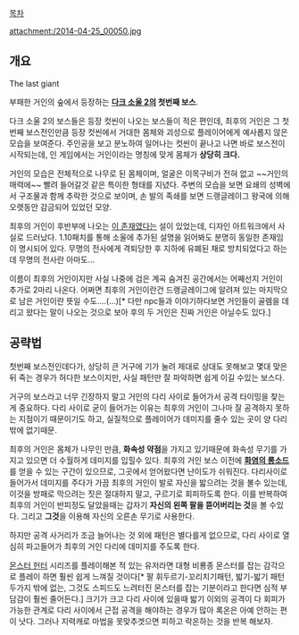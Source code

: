 [[목차]]

attachment:/2014-04-25_00050.jpg
== 개요 ==

The last giant

부패한 거인의 숲에서 등장하는 '''[[다크 소울 2]]의 첫번째 보스'''.

다크 소울 2의 보스들은 등장 컷씬이 나오는 보스들이 적은 편인데, 최후의 거인은 그 첫번째 보스전인만큼 등장 컷씬에서 거대한 몸체와 괴성으로 플레이어에게 예사롭지 않은 모습을 보여준다. 주인공을 보고 분노하여 일어나는 컷씬이 끝나고 나면 바로 보스전이 시작되는데, 인 게임에서는 거인이라는 명칭에 맞게 몸체가 '''상당히 크다.''' 

거인의 모습은 전체적으로 나무로 된 몸체이며, 얼굴은 이목구비가 전혀 없고 ~~거인의 매력에~~ 빨려 들어갈것 같은 특이한 형태를 지녔다. 주변의 모습을 보면 요쇄의 성벽에서 구조물과 함께 추락한 것으로 보이며, 손 발의 족쇄를 보면 드랭글레이그 왕국에 의해 오랫동안 감금되어 있었던 모양.

최후의 거인이 후반부에 나오는 [[거인의 왕|이 존재]]였다는 설이 있었는데, 디자인 아트워크에서 사실로 드러났다. 1.10패치를 통해 소울에 추가된 설명을 읽어봐도 분명히 동일한 존재임이 명시되어 있다. 무명의 전사에게 격퇴당한 후 지하에 유폐된 채로 방치되었다고 하는데 무명의 전사란 아마도...

이름이 최후의 거인이지만 사실 나중에 검은 계곡 숨겨진 공간에서는 어째선지 거인이 추가로 2마리 나온다. 어쩌면 최후의 거인이란건 드랭글레이그에 알려져 있는 마지막으로 남은 거인이란 뜻일 수도....(...)[* 다만 npc들과 이야기하다보면 거인들이 골렘을 데리고 왔다는 말이 나오는 것으로 보아 후의 두 거인은 진짜 거인은 아닐수도 있다.]
== 공략법 ==
첫번째 보스전인데다가, 상당히 큰 거구에 기가 눌려 제대로 상대도 못해보고 몇대 맞은 뒤 죽는 경우가 허다한 보스이지만,
사실 패턴만 잘 파악하면 쉽게 이길 수있는 보스다.
 
거구의 보스라고 너무 긴장하지 말고 거인의 다리 사이로 들어가서 공격 타이밍을 찾는게 중요하다.
다리 사이로 굳이 들어가는 이유는 최후의 거인이 그나마 잘 공격하지 못하는 지점이기 때문이기도 하고, 실질적으로 플레이어가 데미지를 줄수 있는 곳이 양 다리밖에 없기때문.

최후의 거인은 몸체가 나무인 만큼, '''화속성 약점'''을 가지고 있기때문에 화속성 무기를 가지고 있으면 더 수월하게 데미지를 입힐수 있다. 최후의 거인 보스 이전에 '''[[화염의 롱소드]]'''를 얻을 수 있는 구간이 있으므로, 그곳에서 얻어왔다면 난이도가 쉬워진다. 다리사이로 들어가서 데미지를 주다가 가끔 최후의 거인이 발로 자신을 밟으려는 것을 볼수 있는데, 이것을 방패로 막으려는 짓은 절대하지 말고, 구르기로 회피하도록 한다. 이를 반복하여 최후의 거인이 반피정도 달았을때는 갑자기 '''자신의 왼쪽 팔을 뜯어버리는 것'''을 볼 수있다. 그리고 '''그것'''을 이용해 자신의 오른손 무기로 사용한다.

하지만 공격 사거리가 조금 늘어나는 것 외에 패턴은 별다를게 없으므로, 다리 사이로 열심히 파고들어가 최후의 거인 다리에 데미지를 주도록 한다.    

[[몬스터 헌터]] 시리즈를 플레이해본 적 있는 유저라면 대형 비룡종 몬스터를 잡는 감각으로 플레이 하면 훨씬 쉽게 느껴질 것이다[* 팔 휘두르기-꼬리치기패턴, 밟기-밟기 패턴 두가지 밖에 없는, 그것도 스피드도 느려터진 몬스터를 잡는 기분이라고 한다면 심적 부담감이 훨씬 줄어든다.] 크기가 크고 다리 사이에 있을때 밟기 이외의 공격이 다 회피가 가능한 관계로 다리 사이에서 근접 공격을 해야하는 경우가 많아 록온은 아예 안하는 편이 낫다. 그러나 지력캐로 마법을 못맞추겟으면 피하고 락온하는 것을 반복 해보자.

